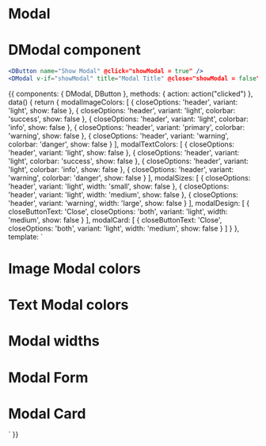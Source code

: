 
<Meta title="Elements|Modal" component={DModal} />

# Modal
<Props of={DModal} />

# DModal component
```jsx
<DButton name="Show Modal" @click="showModal = true" />
<DModal v-if="showModal" title="Modal Title" @close="showModal = false" />
```

<Preview>
  <Story name="Modal with content" decorators={[withA11y]}>
    {{
      components: { DModal, DButton },
      methods: { action: action("clicked") },
      data() {
          return {
              modalImageColors: [
                { closeOptions: 'header', variant: 'light', show: false },
                { closeOptions: 'header', variant: 'light', colorbar: 'success', show: false },
                { closeOptions: 'header', variant: 'light', colorbar: 'info', show: false },
                { closeOptions: 'header', variant: 'primary', colorbar: 'warning', show: false },
                { closeOptions: 'header', variant: 'warning', colorbar: 'danger', show: false }
              ],
              modalTextColors: [
                { closeOptions: 'header', variant: 'light', show: false },
                { closeOptions: 'header', variant: 'light', colorbar: 'success', show: false },
                { closeOptions: 'header', variant: 'light', colorbar: 'info', show: false },
                { closeOptions: 'header', variant: 'warning', colorbar: 'danger', show: false }
              ],
              modalSizes: [
                { closeOptions: 'header', variant: 'light', width: 'small', show: false },
                { closeOptions: 'header', variant: 'light', width: 'medium', show: false },
                { closeOptions: 'header', variant: 'warning', width: 'large', show: false }
              ],
              modalDesign: [
                { closeButtonText: 'Close', closeOptions: 'both', variant: 'light', width: 'medium', show: false }
              ],
              modalCard: [
                { closeButtonText: 'Close', closeOptions: 'both', variant: 'light', width: 'medium', show: false }
              ]
          }
      },
      template: `
      <div>
        <div>
            <h1 style="margin-bottom: 1rem;"> Image Modal colors</h1>
          <span v-for="modal  in modalImageColors">
            <DButton name="Show Modal" @click="modal.show = !modal.show" />
            <DModal v-if="modal.show" :variant="modal.variant" :colorbar="modal.colorbar" :close-button-text="modal.closeButtonText" :close-options="modal.closeOptions" @close="modal.show = !modal.show" >
              <template #content>
                <img src="https://via.placeholder.com/150">
              </template>
            </DModal> 
          </span>
        </div>
        <div style="margin-top: 2rem;">
            <h1 style="margin-bottom: 1rem;"> Text Modal colors</h1>
          <span v-for="modal  in modalTextColors">
            <DButton name="Show Modal" @click="modal.show = !modal.show" />
            <DModal v-if="modal.show" :variant="modal.variant" :colorbar="modal.colorbar" :close-button-text="modal.closeButtonText" :close-options="modal.closeOptions" @close="modal.show = !modal.show" >
              <template #content>
                <div class="content">
                  <h1>Level One</h1>
                  <p>
                      This is simple text. This is simple text. 
                      This is simple text. This is simple text.
                  </p>
                </div>
              </template>
            </DModal> 
          </span>
        </div>
        <div style="margin-top: 2rem;">
            <h1 style="margin-bottom: 1rem;"> Modal widths</h1>
          <span v-for="modal  in modalSizes">
            <DButton name="Show Modal" @click="modal.show = !modal.show" />
            <DModal v-if="modal.show" :variant="modal.variant" :width="modal.width" :close-button-text="modal.closeButtonText" :close-options="modal.closeOptions" @close="modal.show = !modal.show" >
              <template #content>
                <div class = "content">
                  <h1>Level One</h1>
                  <p>
                      This is simple text. This is simple text. 
                      This is simple text. This is simple text.
                  </p>
                </div>
              </template>
            </DModal> 
          </span>
        </div>
        <div style="margin-top: 2rem;">
            <h1 style="margin-bottom: 1rem;"> Modal Form</h1>
          <span v-for="modal  in modalDesign">
            <DButton name="Show Modal" @click="modal.show = !modal.show" />
            <DModal v-if="modal.show" :variant="modal.variant" :width="modal.width" :close-button-text="modal.closeButtonText" :close-options="modal.closeOptions" @close="modal.show = !modal.show" >
              <template #content>
                <form class="has-text-centered">
                  <p>
                    <label for="firstName">First Name</label>
                    <input id="firstName" type="text" />
                  </p>
                  <p>
                    <label for="lastName">Last Name</label>
                    <input id="lastName" type="text"/>
                  </p>
                  <p>
                    <label for="interests">Interests</label>
                    <textarea id="interests"></textarea>
                  </p>
                  <p>
                    <input type="checkbox" id="autoLogin"/>
                    <label for="autoLogin">Auto-login?</label>
                  </p>
              </form>
              </template>
            </DModal> 
          </span>
        </div>
        <div style="margin-top: 2rem;">
            <h1 style="margin-bottom: 1rem;"> Modal Card</h1>
          <span v-for="modal  in modalCard">
            <DButton name="Show Modal" @click="modal.show = !modal.show" />
            <DModal v-if="modal.show" :variant="modal.variant" :width="modal.width" :close-button-text="modal.closeButtonText" :close-options="modal.closeOptions" @close="modal.show = !modal.show" >
              <template #content>
                <div class="card">
                  <div class="card-image">
                    <figure class="image is-4by3">
                      <img src="https://bulma.io/images/placeholders/1280x960.png" alt="Placeholder image">
                    </figure>
                  </div>
                  <div class="card-content">
                    <div class="media">
                      <div class="media-left">
                        <figure class="image is-48x48">
                          <img src="https://bulma.io/images/placeholders/96x96.png" alt="Placeholder image">
                        </figure>
                      </div>
                      <div class="media-content">
                        <p class="title is-4">John Smith</p>
                        <p class="subtitle is-6">@johnsmith</p>
                      </div>
                    </div>
                    <div class="content">
                      Lorem ipsum dolor sit amet, consectetur adipiscing elit.
                      Phasellus nec iaculis mauris. <a href="#">@bulmaio</a>.
                      <a href="#">#css</a> <a href="#">#responsive</a>
                      <br>
                      <time datetime="2016-1-1">11:09 PM - 1 Jan 2016</time>
                    </div>
                  </div>
                </div>
              </template>
            </DModal> 
          </span>
        </div>
      </div>
      `
    }}
  </Story>
</Preview>